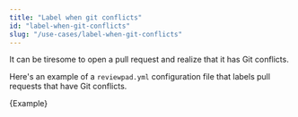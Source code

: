 ---
title: "Label when git conflicts"
id: "label-when-git-conflicts"
slug: "/use-cases/label-when-git-conflicts"
---


It can be tiresome to open a pull request and realize that it has Git conflicts.

Here's an example of a `reviewpad.yml` configuration file that labels pull requests that have Git conflicts.

<CodeBlock language="yml" title="reviewpad.yml">{Example}</CodeBlock>

